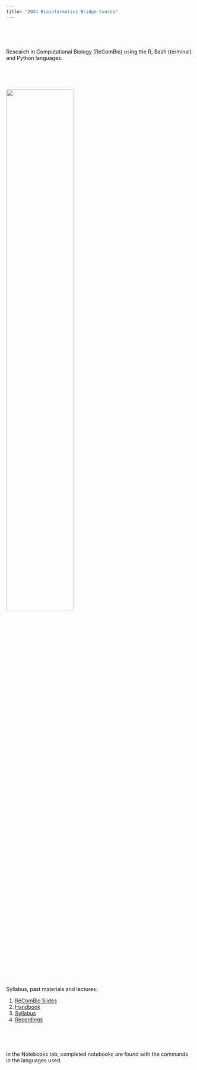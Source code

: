 ```yaml
---
title: "2024 Bioinformatics Bridge Course"
---
```


\

\

Research in Computational Biology (ReComBio) using the R, Bash (terminal) and Python languages.

\

\

<img src="images/dna computer.png" style="width:60%">

\

\

Syllabus, past materials and lectures:

1) [ReComBio Slides](https://docs.google.com/presentation/d/12SRZvPIyyqakpi4PASBkZc0hAlBhHBzw/edit#slide=id.g27b02d68e23_5_0)
2) [Handbook](https://docs.google.com/document/d/1XHYrNRx9sr5xK36HkWd4VQZsryg02nmjvFdPoCT46eA/edit?usp=sharing)
3) [Syllabus](https://docs.google.com/document/d/1exFE51IzsbckTSWEVHKBIMA1Gts4Mi_H/edit)
4) [Recordings](https://drive.google.com/drive/folders/1JtomwJM9uSrI0KVlwrECvFUzNwz4fwof?usp=share_link)

\

\

In the Notebooks tab, completed notebooks are found with the commands in the languages used.

